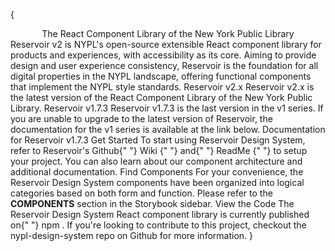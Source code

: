 

<Meta title="Welcome" />

{

<VStack spacing="s">
  <Logo name="reservoirVerticalColor" size="small" />
  <Box>
    <Center>
      <Heading level="h1" size="heading4">
        The React Component Library of the New York Public Library
      </Heading>
    </Center>
    <Text>
      Reservoir v2 is NYPL's open-source extensible React component library for
      products and experiences, with accessibility as its core. Aiming to
      provide design and user experience consistency, Reservoir is the
      foundation for all digital properties in the NYPL landscape, offering
      functional components that implement the NYPL style standards.
    </Text>
    <Heading level="h2" border="0" size="heading6">
      Reservoir v2.x
    </Heading>
    <Text>
      Reservoir v2.x is the latest version of the React Component Library of the
      New York Public Library.
    </Text>
    <Heading level="h2" border="0" size="heading6">
      Reservoir v1.7.3
    </Heading>
    <Text>
      Reservoir v1.7.3 is the last version in the v1 series. If you are unable
      to upgrade to the latest version of Reservoir, the documentation for the
      v1 series is available at the link below.
    </Text>
    <Link
      href="https://nypl-design-system-git-reservoir-v173-nypl.vercel.app/"
      fontSize="desktop.body.body2"
      type="external"
    >
      Documentation for Reservoir v1.7.3
    </Link>
  </Box>
  <SimpleGrid>
    <Box
      style={{
        alignItems: "center",
        border: "1px solid #ccc",
        display: "flex",
        flexDirection: "column",
        padding: "24px",
      }}
    >
      <Icon
        name="actionCheckCircle"
        size="xxlarge"
        color="section.education.secondary"
        marginBottom="s"
      />
      <Card isCentered>
        <CardHeading id="main-heading1" level="h3" size="heading5">
          Get Started
        </CardHeading>
        <CardContent>
          <Text size="body2">
            To start using Reservoir Design System, refer to Reservoir's Github{" "}
            <Link
              href="https://github.com/NYPL/nypl-design-system/wiki"
              type="external"
            >
              Wiki
            </Link>{" "}
            and{" "}
            <Link
              href="https://github.com/NYPL/nypl-design-system/blob/development/README.md"
              type="external"
            >
              ReadMe
            </Link>{" "}
            to setup your project. You can also learn about our component
            architecture and additional documentation.
          </Text>
        </CardContent>
      </Card>
    </Box>
    <Box
      style={{
        alignItems: "center",
        border: "1px solid #ccc",
        display: "flex",
        flexDirection: "column",
        padding: "24px",
      }}
    >
      <Icon
        name="search"
        size="xxlarge"
        color="section.education.secondary"
        marginBottom="s"
      />
      <Card isCentered>
        <CardHeading id="main-heading1" level="h3" size="heading5">
          Find Components
        </CardHeading>
        <CardContent>
          <Text size="body2">
            For your convenience, the Reservoir Design System components have
            been organized into logical categories based on both form and
            function. Please refer to the <b>COMPONENTS</b> section in the
            Storybook sidebar.
          </Text>
        </CardContent>
      </Card>
    </Box>
    <Box
      style={{
        alignItems: "center",
        border: "1px solid #ccc",
        display: "flex",
        flexDirection: "column",
        padding: "24px",
      }}
    >
      <Icon
        name="fileTypeSpreadsheet"
        size="xxlarge"
        color="section.education.secondary"
        marginBottom="s"
      />
      <Card isCentered>
        <CardHeading id="main-heading1" level="h3" size="heading5">
          View the Code
        </CardHeading>
        <CardContent>
          <Text size="body2">
            The Reservoir Design System React component library is currently
            published on{" "}
            <Link
              href="https://www.npmjs.com/package/@nypl/design-system-react-components"
              type="external"
            >
              npm
            </Link>
            . If you're looking to contribute to this project, checkout the <Link
              href="https://github.com/NYPL/nypl-design-system"
              type="external"
            >
              nypl-design-system
            </Link> repo on Github for more information.
          </Text>
        </CardContent>
      </Card>
    </Box>
  </SimpleGrid>
</VStack>
}
